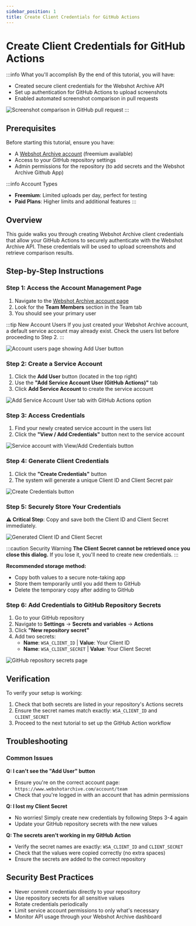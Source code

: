 ```yaml
---
sidebar_position: 1
title: Create Client Credentials for GitHub Actions
---
```



# Create Client Credentials for GitHub Actions

:::info What you'll accomplish
By the end of this tutorial, you will have:

- Created secure client credentials for the Webshot Archive API
- Set up authentication for GitHub Actions to upload screenshots
- Enabled automated screenshot comparison in pull requests

<Image
  src="/img/screenshots/github-comment.png"
  alt="Screenshot comparison in GitHub pull request"
/>
:::

## Prerequisites

Before starting this tutorial, ensure you have:

- A [Webshot Archive account](https://www.webshotarchive.com) (freemium available)
- Access to your GitHub repository settings
- Admin permissions for the repository (to add secrets and the Webshot Archive Github App)

:::info Account Types

- **Freemium**: Limited uploads per day, perfect for testing
- **Paid Plans**: Higher limits and additional features
  :::

## Overview

This guide walks you through creating Webshot Archive client credentials that allow your GitHub Actions to securely authenticate with the Webshot Archive API. These credentials will be used to upload screenshots and retrieve comparison results.

## Step-by-Step Instructions

### Step 1: Access the Account Management Page

1. Navigate to the [Webshot Archive account page](https://www.webshotarchive.com/account/team)
2. Look for the **Team Members** section in the Team tab
3. You should see your primary user

:::tip New Account Users
If you just created your Webshot Archive account, a default service account may already exist. Check the users list before proceeding to Step 2.
:::

<Image
  src="/img/screenshots/account-add-user-1.1.png"
  alt="Account users page showing Add User button"
/>

### Step 2: Create a Service Account

1. Click the **Add User** button (located in the top right)
2. Use the **"Add Service Account User (GitHub Actions)"** tab
3. Click **Add Service Account** to create the service account

<Image
  src="/img/screenshots/account-add-user-2.1.png"
  alt="Add Service Account User tab with GitHub Actions option"
/>

### Step 3: Access Credentials

1. Find your newly created service account in the users list
2. Click the **"View / Add Credentials"** button next to the service account

<Image
  src="/img/screenshots/account-add-user-3.1.png"
  alt="Service account with View/Add Credentials button"
/>

### Step 4: Generate Client Credentials

1. Click the **"Create Credentials"** button
2. The system will generate a unique Client ID and Client Secret pair

<Image
  src="/img/screenshots/account-add-user-4.1.png"
  alt="Create Credentials button"
/>

### Step 5: Securely Store Your Credentials

**⚠️ Critical Step**: Copy and save both the Client ID and Client Secret immediately.

<Image
  src="/img/screenshots/account-add-user-5.1.png"
  alt="Generated Client ID and Client Secret"
/>

:::caution Security Warning
**The Client Secret cannot be retrieved once you close this dialog.** If you lose it, you'll need to create new credentials.
:::

**Recommended storage method:**

- Copy both values to a secure note-taking app
- Store them temporarily until you add them to GitHub
- Delete the temporary copy after adding to GitHub

### Step 6: Add Credentials to GitHub Repository Secrets

1. Go to your GitHub repository
2. Navigate to **Settings** → **Secrets and variables** → **Actions**
3. Click **"New repository secret"**
4. Add two secrets:
   - **Name**: `WSA_CLIENT_ID` | **Value**: Your Client ID
   - **Name**: `WSA_CLIENT_SECRET` | **Value**: Your Client Secret

<Image
  src="/img/screenshots/account-add-user-6.png"
  alt="GitHub repository secrets page"
/>

## Verification

To verify your setup is working:

1. Check that both secrets are listed in your repository's Actions secrets
2. Ensure the secret names match exactly: `WSA_CLIENT_ID` and `CLIENT_SECRET`
3. Proceed to the next tutorial to set up the GitHub Action workflow

## Troubleshooting

### Common Issues

**Q: I can't see the "Add User" button**

- Ensure you're on the correct account page: `https://www.webshotarchive.com/account/team`
- Check that you're logged in with an account that has admin permissions

**Q: I lost my Client Secret**

- No worries! Simply create new credentials by following Steps 3-4 again
- Update your GitHub repository secrets with the new values

**Q: The secrets aren't working in my GitHub Action**

- Verify the secret names are exactly: `WSA_CLIENT_ID` and `CLIENT_SECRET`
- Check that the values were copied correctly (no extra spaces)
- Ensure the secrets are added to the correct repository

## Security Best Practices

- Never commit credentials directly to your repository
- Use repository secrets for all sensitive values
- Rotate credentials periodically
- Limit service account permissions to only what's necessary
- Monitor API usage through your Webshot Archive dashboard
